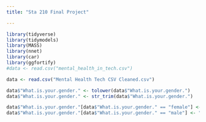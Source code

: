 ```yaml
---
title: "Sta 210 Final Project"

---
```


```r
library(tidyverse)
library(tidymodels)
library(MASS)
library(nnet)
library(car)
library(ggfortify)
#data <- read.csv("mental_health_in_tech.csv")

data <- read.csv("Mental Health Tech CSV Cleaned.csv") 

data$"What.is.your.gender." <- tolower(data$"What.is.your.gender.")
data$"What.is.your.gender." <- str_trim(data$"What.is.your.gender.")

data$"What.is.your.gender."[data$"What.is.your.gender." == "female"] <- "f"
data$"What.is.your.gender."[data$"What.is.your.gender." == "male"] <- "m"
```

